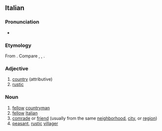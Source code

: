 ==Italian==

===Pronunciation===
* {{it-IPA}}

===Etymology===
From {{m|it|paese}}. Compare {{cog|nap|paisano}}, {{cog|fr|paysan}}, {{cog|es|paisano}}.

===Adjective===
{{it-adj|paesan}}

# [[country]] (attributive)
# [[rustic]]

===Noun===
{{it-noun|m|f=paesana}}

# [[fellow]] [[countryman]]
# [[fellow]] [[Italian]]
# [[comrade]] or [[friend]] (usually from the same [[neighborhood]], [[city]], or [[region]])
# [[peasant]], [[rustic]] [[villager]]